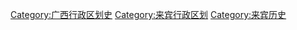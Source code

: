 [[Category:广西行政区划史|Category:广西行政区划史]]
[[Category:来宾行政区划|Category:来宾行政区划]]
[[Category:来宾历史|Category:来宾历史]]